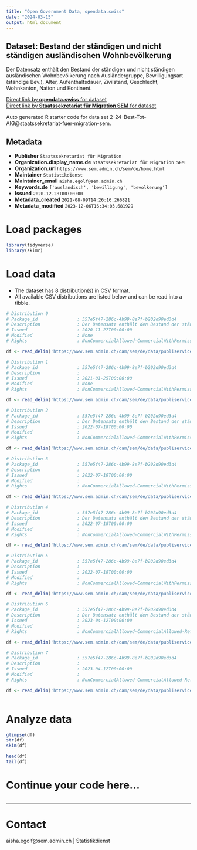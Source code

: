 ```yaml
---
title: "Open Government Data, opendata.swiss"
date: "2024-03-15"
output: html_document
---
```


## Dataset: Bestand der ständigen und nicht ständigen ausländischen Wohnbevölkerung

Der Datensatz enthält den Bestand der ständigen und nicht ständigen ausländischen Wohnbevölkerung nach Ausländergruppe, Bewilligungsart (ständige Bev.), Alter, Aufenthaltsdauer, Zivilstand, Geschlecht, Wohnkanton, Nation und Kontinent.

[Direct link by **opendata.swiss** for dataset](https://opendata.swiss/de/dataset/bestand-der-standigen-und-nicht-standigen-auslandischen-wohnbevolkerung)<br>
[Direct link by **Staatssekretariat für Migration SEM** for dataset](https://www.sem.admin.ch/sem/de/home/publiservice/statistik/auslaenderstatistik.html)

Auto generated R starter code for data set 2-24-Best-Tot-AIG@staatssekretariat-fuer-migration-sem.

## Metadata

- **Publisher** `Staatssekretariat für Migration`
- **Organization.display_name.de** `Staatssekretariat für Migration SEM`
- **Organization.url** `https://www.sem.admin.ch/sem/de/home.html`
- **Maintainer** `Statistikdienst`
- **Maintainer_email** `aisha.egolf@sem.admin.ch`
- **Keywords.de** `['auslandisch', 'bewilligung', 'bevolkerung']`
- **Issued** `2020-12-28T00:00:00`
- **Metadata_created** `2021-08-09T14:26:16.266821`
- **Metadata_modified** `2023-12-06T16:34:03.681929`


# Load packages

```r

library(tidyverse)
library(skimr)

```

# Load data

-   The dataset has 8 distribution(s) in CSV format.
-   All available CSV distributions are listed below and can be read into a tibble.

```r

# Distribution 0
# Package_id               : 557e5f47-286c-4b99-8e7f-b202d90ed3d4
# Description              : Der Datensatz enthält den Bestand der ständigen und nicht ständigen ausländischen Wohnbevölkerung nach Ausländergruppe, Bewilligungsart (ständige Bev.), Alter, Aufenthaltsdauer, Zivilstand, Geschlecht, Wohnkanton, Nation und Kontinent Ende 2019.
# Issued                   : 2020-11-27T00:00:00
# Modified                 : None
# Rights                   : NonCommercialAllowed-CommercialWithPermission-ReferenceRequired

df <- read_delim('https://www.sem.admin.ch/dam/sem/de/data/publiservice/statistik/auslaenderstatistik/2019/csv/2-24-Best-Tot-d-2019.csv.download.csv/2-24-Best-Tot-d-2019.csv')

# Distribution 1
# Package_id               : 557e5f47-286c-4b99-8e7f-b202d90ed3d4
# Description              : 
# Issued                   : 2021-01-25T00:00:00
# Modified                 : None
# Rights                   : NonCommercialAllowed-CommercialWithPermission-ReferenceRequired

df <- read_delim('https://www.sem.admin.ch/dam/sem/de/data/publiservice/statistik/auslaenderstatistik/2019/csv/2-24-Effectif-Tot-f-2019.csv.download.csv/2-24-Effectif-Tot-f-2019.csv')

# Distribution 2
# Package_id               : 557e5f47-286c-4b99-8e7f-b202d90ed3d4
# Description              : Der Datensatz enthält den Bestand der ständigen und nicht ständigen ausländischen Wohnbevölkerung nach Ausländergruppe, Bewilligungsart (ständige Bev.), Alter, Aufenthaltsdauer, Geschlecht, Wohnkanton, Nation und Kontinent Ende 2020.
# Issued                   : 2022-07-18T00:00:00
# Modified                 : 
# Rights                   : NonCommercialAllowed-CommercialWithPermission-ReferenceRequired

df <- read_delim('https://www.sem.admin.ch/dam/sem/de/data/publiservice/statistik/auslaenderstatistik/2020/csv/2-24-Best-Tot-d-2020.csv.download.csv/2-24-Best-Tot-d-2020.csv')

# Distribution 3
# Package_id               : 557e5f47-286c-4b99-8e7f-b202d90ed3d4
# Description              : 
# Issued                   : 2022-07-18T00:00:00
# Modified                 : 
# Rights                   : NonCommercialAllowed-CommercialWithPermission-ReferenceRequired

df <- read_delim('https://www.sem.admin.ch/dam/sem/de/data/publiservice/statistik/auslaenderstatistik/2020/csv/2-24-Effectif-Tot-f-2020.csv.download.csv/2-24-Effectif-Tot-f-2020.csv')

# Distribution 4
# Package_id               : 557e5f47-286c-4b99-8e7f-b202d90ed3d4
# Description              : Der Datensatz enthält den Bestand der ständigen und nicht ständigen ausländischen Wohnbevölkerung nach Ausländergruppe, Bewilligungsart (ständige Bev.), Alter, Aufenthaltsdauer, Geschlecht, Wohnkanton, Nation und Kontinent Ende 2021. Anmerkung: Vereinigtes Königreich wird neu den Drittstaaten angegliedert.
# Issued                   : 2022-07-18T00:00:00
# Modified                 : 
# Rights                   : NonCommercialAllowed-CommercialWithPermission-ReferenceRequired

df <- read_delim('https://www.sem.admin.ch/dam/sem/de/data/publiservice/statistik/auslaenderstatistik/2021/csv/2-24-Best-Tot-d-2021.csv.download.csv/2-24-Best-Tot-d-2021.csv')

# Distribution 5
# Package_id               : 557e5f47-286c-4b99-8e7f-b202d90ed3d4
# Description              : 
# Issued                   : 2022-07-18T00:00:00
# Modified                 : 
# Rights                   : NonCommercialAllowed-CommercialWithPermission-ReferenceRequired

df <- read_delim('https://www.sem.admin.ch/dam/sem/de/data/publiservice/statistik/auslaenderstatistik/2021/csv/2-24-Effectif-Tot-f-2021.csv.download.csv/2-24-Effectif-Tot-f-2021.csv')

# Distribution 6
# Package_id               : 557e5f47-286c-4b99-8e7f-b202d90ed3d4
# Description              : Der Datensatz enthält den Bestand der ständigen und nicht ständigen ausländischen Wohnbevölkerung nach Ausländergruppe, Bewilligungsart (ständige Bev.), Alter, Aufenthaltsdauer, Geschlecht, Wohnkanton, Nation und Kontinent Ende 2022.
# Issued                   : 2023-04-12T00:00:00
# Modified                 : 
# Rights                   : NonCommercialAllowed-CommercialAllowed-ReferenceNotRequired

df <- read_delim('https://www.sem.admin.ch/dam/sem/de/data/publiservice/statistik/auslaenderstatistik/2022/csv/2-24-Best-Tot-d-2022.csv.download.csv/2-24-Best-Tot-d-2022.csv')

# Distribution 7
# Package_id               : 557e5f47-286c-4b99-8e7f-b202d90ed3d4
# Description              : 
# Issued                   : 2023-04-12T00:00:00
# Modified                 : 
# Rights                   : NonCommercialAllowed-CommercialAllowed-ReferenceNotRequired

df <- read_delim('https://www.sem.admin.ch/dam/sem/de/data/publiservice/statistik/auslaenderstatistik/2022/csv/2-24-Effectif-Tot-f-2022.csv.download.csv/2-24-Effectif-Tot-f-2022.csv')



```

# Analyze data

```r

glimpse(df)
str(df)
skim(df)

head(df)
tail(df)

```

# Continue your code here...

```r

```

------------------------------------------------------------------------

# Contact

aisha.egolf@sem.admin.ch | Statistikdienst
